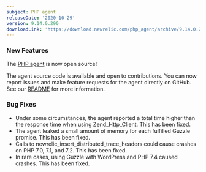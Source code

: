 ```yaml
---
subject: PHP agent
releaseDate: '2020-10-29'
version: 9.14.0.290
downloadLink: 'https://download.newrelic.com/php_agent/archive/9.14.0.290/'
---
```


### New Features

The [PHP agent](https://github.com/newrelic/newrelic-php-agent) is now open source!

The agent source code is available and open to contributions. You can now report issues and make feature requests for the agent directly on GitHub. See our [README](https://github.com/newrelic/newrelic-php-agent/blob/main/README.md) for more information.

### Bug Fixes

* Under some circumstances, the agent reported a total time higher than the response time when using Zend_Http_Client. This has been fixed.
* The agent leaked a small amount of memory for each fulfilled Guzzle promise. This has been fixed.
* Calls to newrelic_insert_distributed_trace_headers could cause crashes on PHP 7.0, 7.1, and 7.2. This has been fixed.
* In rare cases, using Guzzle with WordPress and PHP 7.4 caused crashes. This has been fixed.
